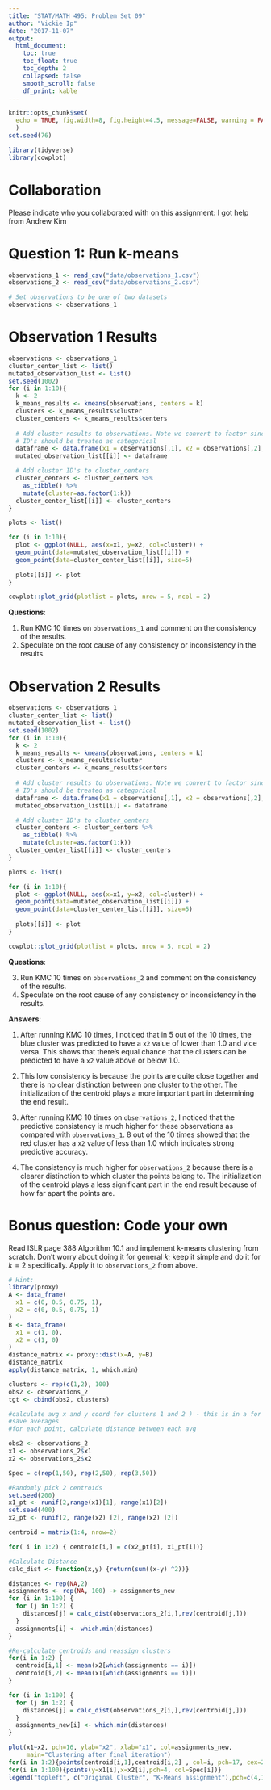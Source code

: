 ```yaml
---
title: "STAT/MATH 495: Problem Set 09"
author: "Vickie Ip"
date: "2017-11-07"
output:
  html_document:
    toc: true
    toc_float: true
    toc_depth: 2
    collapsed: false
    smooth_scroll: false
    df_print: kable
---
```


```r
knitr::opts_chunk$set(
  echo = TRUE, fig.width=8, fig.height=4.5, message=FALSE, warning = FALSE
  )
set.seed(76)

library(tidyverse)
library(cowplot)
```



# Collaboration

Please indicate who you collaborated with on this assignment: I got help from Andrew Kim


# Question 1: Run k-means

```r
observations_1 <- read_csv("data/observations_1.csv")
observations_2 <- read_csv("data/observations_2.csv")

# Set observations to be one of two datasets
observations <- observations_1
```

# Observation 1 Results

```r
observations <- observations_1
cluster_center_list <- list()
mutated_observation_list <- list()
set.seed(1002)
for (i in 1:10){
  k <- 2
  k_means_results <- kmeans(observations, centers = k)
  clusters <- k_means_results$cluster
  cluster_centers <- k_means_results$centers
  
  # Add cluster results to observations. Note we convert to factor since cluster
  # ID's should be treated as categorical
  dataframe <- data.frame(x1 = observations[,1], x2 = observations[,2], cluster = as.factor(clusters))
  mutated_observation_list[[i]] <- dataframe

  # Add cluster ID's to cluster_centers
  cluster_centers <- cluster_centers %>% 
    as_tibble() %>% 
    mutate(cluster=as.factor(1:k))
  cluster_center_list[[i]] <- cluster_centers
}

plots <- list()

for (i in 1:10){
  plot <- ggplot(NULL, aes(x=x1, y=x2, col=cluster)) +
  geom_point(data=mutated_observation_list[[i]]) +
  geom_point(data=cluster_center_list[[i]], size=5)
  
  plots[[i]] <- plot
}

cowplot::plot_grid(plotlist = plots, nrow = 5, ncol = 2)
```

**Questions**:

1. Run KMC 10 times on `observations_1` and comment on the consistency of the
results.
2. Speculate on the root cause of any consistency or inconsistency in the
results.

# Observation 2 Results

```r
observations <- observations_1
cluster_center_list <- list()
mutated_observation_list <- list()
set.seed(1002)
for (i in 1:10){
  k <- 2
  k_means_results <- kmeans(observations, centers = k)
  clusters <- k_means_results$cluster
  cluster_centers <- k_means_results$centers
  
  # Add cluster results to observations. Note we convert to factor since cluster
  # ID's should be treated as categorical
  dataframe <- data.frame(x1 = observations[,1], x2 = observations[,2], cluster = as.factor(clusters))
  mutated_observation_list[[i]] <- dataframe

  # Add cluster ID's to cluster_centers
  cluster_centers <- cluster_centers %>% 
    as_tibble() %>% 
    mutate(cluster=as.factor(1:k))
  cluster_center_list[[i]] <- cluster_centers
}

plots <- list()

for (i in 1:10){
  plot <- ggplot(NULL, aes(x=x1, y=x2, col=cluster)) +
  geom_point(data=mutated_observation_list[[i]]) +
  geom_point(data=cluster_center_list[[i]], size=5)
  
  plots[[i]] <- plot
}

cowplot::plot_grid(plotlist = plots, nrow = 5, ncol = 2)
```

**Questions**:

3. Run KMC 10 times on `observations_2` and comment on the consistency of the
results.
4. Speculate on the root cause of any consistency or inconsistency in the
results.

**Answers**:

1. After running KMC 10 times, I noticed that in 5 out of the 10 times, the blue cluster was predicted to have a `x2` value of lower than 1.0 and vice versa. This shows that there's equal chance that the clusters can be predicted to have a `x2` value above or below 1.0. 

2. This low consistency is because the points are quite close together and there is no clear distinction between one cluster to the other. The initialization of the centroid plays a more important part in determining the end result.

3. After running KMC 10 times on `observations_2`, I noticed that the predictive consistency is much higher for these observations as compared with `observations_1`. 8 out of the 10 times showed that the red cluster has a `x2` value of less than 1.0 which indicates strong predictive accuracy.

4. The consistency is much higher for `observations_2` because there is a clearer distinction to which cluster the points belong to. The initialization of the centroid plays a less significant part in the end result because of how far apart the points are. 

# Bonus question: Code your own

Read ISLR page 388 Algorithm 10.1 and implement k-means clustering from scratch.
Don't worry about doing it for general $k$; keep it simple and do it for $k=2$
specifically. Apply it to `observations_2` from above.

```r
# Hint:
library(proxy)
A <- data_frame(
  x1 = c(0, 0.5, 0.75, 1),
  x2 = c(0, 0.5, 0.75, 1)
)
B <- data_frame(
  x1 = c(1, 0),
  x2 = c(1, 0)
)
distance_matrix <- proxy::dist(x=A, y=B)
distance_matrix
apply(distance_matrix, 1, which.min)

clusters <- rep(c(1,2), 100)
obs2 <- observations_2
tgt <- cbind(obs2, clusters)

#calculate avg x and y coord for clusters 1 and 2 ) - this is in a for loop 100 times
#save averages
#for each point, calculate distance between each avg
```


```r
obs2 <- observations_2
x1 <- observations_2$x1
x2 <- observations_2$x2

Spec = c(rep(1,50), rep(2,50), rep(3,50))

#Randomly pick 2 centroids
set.seed(200)
x1_pt <- runif(2,range(x1)[1], range(x1)[2])
set.seed(400)
x2_pt <- runif(2, range(x2) [2], range(x2) [2])

centroid = matrix(1:4, nrow=2)

for( i in 1:2) { centroid[i,] = c(x2_pt[i], x1_pt[i])}

#Calculate Distance
calc_dist <- function(x,y) {return(sum((x-y) ^2))}

distances <- rep(NA,2)
assignments <- rep(NA, 100) -> assignments_new
for (i in 1:100) {
  for (j in 1:2) {
    distances[j] = calc_dist(observations_2[i,],rev(centroid[j,]))
  }
  assignments[i] <- which.min(distances)
}
```
```r
#Re-calculate centroids and reassign clusters
for(i in 1:2) {
  centroid[i,1] <- mean(x2[which(assignments == i)])
  centroid[i,2] <- mean(x1[which(assignments == i)])
}

for (i in 1:100) {
  for (j in 1:2) {
    distances[j] = calc_dist(observations_2[i,],rev(centroid[j,]))
  }
  assignments_new[i] <- which.min(distances)
}

plot(x1~x2, pch=16, ylab="x2", xlab="x1", col=assignments_new,
     main="Clustering after final iteration")
for(i in 1:2){points(centroid[i,1],centroid[i,2] , col=i, pch=17, cex=2)}
for(i in 1:100){points(y=x1[i],x=x2[i],pch=4, col=Spec[i])}
legend("topleft", c("Original Cluster", "K-Means assignment"),pch=c(4,16),bty="n")
```


